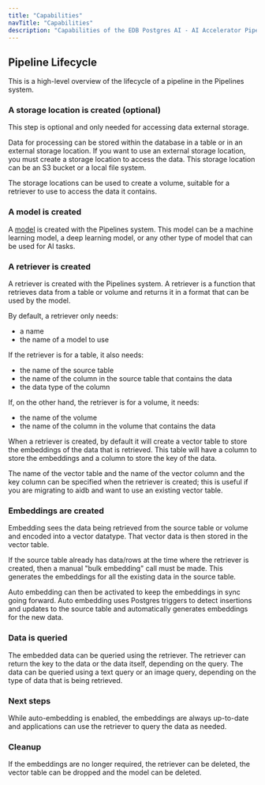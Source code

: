 ```yaml
---
title: "Capabilities"
navTitle: "Capabilities"
description: "Capabilities of the EDB Postgres AI - AI Accelerator Pipelines."
---
```


## Pipeline Lifecycle

This is a high-level overview of the lifecycle of a pipeline in the Pipelines system.

### A storage location is created (optional)

This step is optional and only needed for accessing data external storage.

Data for processing can be stored within the database in a table or in an external storage location.
If you want to use an external storage location, you must create a storage location to access the data.
This storage location can be an S3 bucket or a local file system.

The storage locations can be used to create a volume, suitable for a retriever to use to access the data it contains.

### A model is created

A [model](models) is created with the Pipelines system. This model can be a machine learning model, a deep learning model, or any other type of model that can be used for AI tasks.

### A retriever is created

A retriever is created with the Pipelines system. A retriever is a function that retrieves data from a table or volume and returns it in a format that can be used by the model.

By default, a retriever only needs:

* a name
* the name of a model to use

If the retriever is for a table, it also needs:

* the name of the source table
* the name of the column in the source table that contains the data
* the data type of the column

If, on the other hand, the retriever is for a volume, it needs:

* the name of the volume
* the name of the column in the volume that contains the data

When a retriever is created, by default it will create a vector table to store the embeddings of the data that is retrieved.
This table will have a column to store the embeddings and a column to store the key of the data.

The name of the vector table and the name of the vector column and the key column can be specified when the retriever is created; this is useful if you are migrating to aidb and want to use an existing vector table.

### Embeddings are created

Embedding sees the data being retrieved from the source table or volume and encoded into a vector datatype. That vector data is then stored in the vector table.

If the source table already has data/rows at the time where the retriever is created, then a manual "bulk embedding" call must be made. This generates the embeddings for all the existing data in the source table.

Auto embedding can then be activated to keep the embeddings in sync going forward. Auto embedding uses Postgres triggers to detect insertions and updates to the source table and automatically generates embeddings for the new data.

### Data is queried

The embedded data can be queried using the retriever. The retriever can return the key to the data or the data itself, depending on the query. The data can be queried using a text query or an image query, depending on the type of data that is being retrieved.

### Next steps

While auto-embedding is enabled, the embeddings are always up-to-date and applications can use the retriever to query the data as needed.

### Cleanup

If the embeddings are no longer required, the retriever can be deleted, the vector table can be dropped and the model can be deleted.
